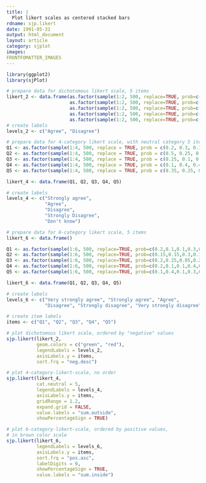 ```yaml
---
title: |
  Plot likert scales as centered stacked bars
rdname: sjp.likert
date: 1991-05-31
output: html_document
layout: article
category: sjplot
images:
FRONTFOMATTER_IMAGES
---
```


```r
library(ggplot2)
library(sjPlot)
```

```r
# prepare data for dichotomous likert scale, 5 items
likert_2 <- data.frame(as.factor(sample(1:2, 500, replace=TRUE, prob=c(0.3,0.7))),
                       as.factor(sample(1:2, 500, replace=TRUE, prob=c(0.6,0.4))),
                       as.factor(sample(1:2, 500, replace=TRUE, prob=c(0.25,0.75))),
                       as.factor(sample(1:2, 500, replace=TRUE, prob=c(0.9,0.1))),
                       as.factor(sample(1:2, 500, replace=TRUE, prob=c(0.35,0.65))))
# create labels
levels_2 <- c("Agree", "Disagree")

# prepare data for 4-category likert scale, with neutral category 5 items
Q1 <- as.factor(sample(1:4, 500, replace = TRUE, prob = c(0.2, 0.3, 0.1, 0.4)))
Q2 <- as.factor(sample(1:4, 500, replace = TRUE, prob = c(0.5, 0.25, 0.15, 0.1)))
Q3 <- as.factor(sample(1:4, 500, replace = TRUE, prob = c(0.25, 0.1, 0.4, 0.25)))
Q4 <- as.factor(sample(1:4, 500, replace = TRUE, prob = c(0.1, 0.4, 0.4, 0.1)))
Q5 <- as.factor(sample(1:4, 500, replace = TRUE, prob = c(0.35, 0.25, 0.15, 0.25)))

likert_4 <- data.frame(Q1, Q2, Q3, Q4, Q5)

# create labels
levels_4 <- c("Strongly agree",
              "Agree",
              "Disagree",
              "Strongly Disagree",
              "Don't know")

# prepare data for 6-category likert scale, 5 items
likert_6 <- data.frame()

Q1 <- as.factor(sample(1:6, 500, replace=TRUE, prob=c(0.2,0.1,0.1,0.3,0.2,0.1)))
Q2 <- as.factor(sample(1:6, 500, replace=TRUE, prob=c(0.15,0.15,0.3,0.1,0.1,0.2)))
Q3 <- as.factor(sample(1:6, 500, replace=TRUE, prob=c(0.2,0.25,0.05,0.2,0.2,0.2)))
Q4 <- as.factor(sample(1:6, 500, replace=TRUE, prob=c(0.2,0.1,0.1,0.4,0.1,0.1)))
Q5 <- as.factor(sample(1:6, 500, replace=TRUE, prob=c(0.1,0.4,0.1,0.3,0.05,0.15)))

likert_6 <- data.frame(Q1, Q2, Q3, Q4, Q5)

# create labels
levels_6 <- c("Very strongly agree", "Strongly agree", "Agree",
              "Disagree", "Strongly disagree", "Very strongly disagree")

# create item labels
items <- c("Q1", "Q2", "Q3", "Q4", "Q5")

# plot dichotomous likert scale, ordered by "negative" values
sjp.likert(likert_2,
           geom.colors = c("green", "red"),
           legendLabels = levels_2,
           axisLabels.y = items,
           sort.frq = "neg.desc")

# plot 4-category-likert-scale, no order
sjp.likert(likert_4,
           cat.neutral = 5,
           legendLabels = levels_4,
           axisLabels.y = items,
           gridRange = 1.2,
           expand.grid = FALSE,
           value.labels = "sum.outside",
           showPercentageSign = TRUE)

# plot 6-category-likert-scale, ordered by positive values,
# in brown color scale
sjp.likert(likert_6,
           legendLabels = levels_6,
           axisLabels.y = items,
           sort.frq = "pos.asc",
           labelDigits = 0,
           showPercentageSign = TRUE,
           value.labels = "sum.inside")



```